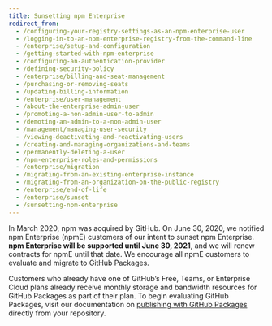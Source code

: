 ```yaml
---
title: Sunsetting npm Enterprise
redirect_from:
  - /configuring-your-registry-settings-as-an-npm-enterprise-user
  - /logging-in-to-an-npm-enterprise-registry-from-the-command-line
  - /enterprise/setup-and-configuration
  - /getting-started-with-npm-enterprise
  - /configuring-an-authentication-provider
  - /defining-security-policy
  - /enterprise/billing-and-seat-management
  - /purchasing-or-removing-seats
  - /updating-billing-information
  - /enterprise/user-management
  - /about-the-enterprise-admin-user
  - /promoting-a-non-admin-user-to-admin
  - /demoting-an-admin-to-a-non-admin-user
  - /management/managing-user-security
  - /viewing-deactivating-and-reactivating-users
  - /creating-and-managing-organizations-and-teams
  - /permanently-deleting-a-user
  - /npm-enterprise-roles-and-permissions
  - /enterprise/migration
  - /migrating-from-an-existing-enterprise-instance
  - /migrating-from-an-organization-on-the-public-registry
  - /enterprise/end-of-life
  - /enterprise/sunset
  - /sunsetting-npm-enterprise
---
```


In March 2020, npm was acquired by GitHub. On June 30, 2020, we notified npm Enterprise (npmE) customers of our intent to sunset npm Enterprise. **npm Enterprise will be supported until June 30, 2021**, and we will renew contracts for npmE until that date. We encourage all npmE customers to evaluate and migrate to GitHub Packages.

Customers who already have one of GitHub’s Free, Teams, or Enterprise Cloud plans already receive monthly storage and bandwidth resources for GitHub Packages as part of their plan. To begin evaluating GitHub Packages, visit our documentation on [publishing with GitHub Packages](https://help.github.com/en/packages/publishing-and-managing-packages/publishing-a-package) directly from your repository.

